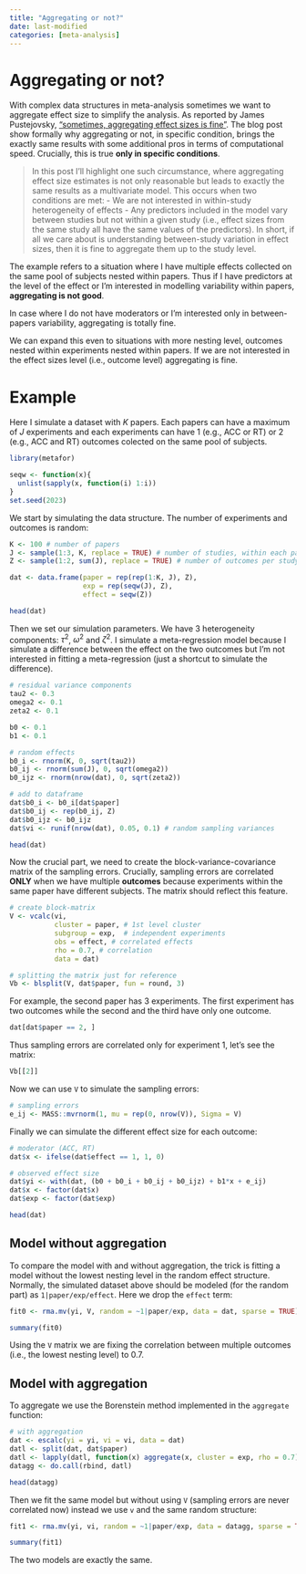 ```yaml
---
title: "Aggregating or not?"
date: last-modified
categories: [meta-analysis]
---
```


# Aggregating or not?

With complex data structures in meta-analysis sometimes we want to aggregate effect size to simplify the analysis. As reported by James Pustejovsky, ["sometimes, aggregating effect sizes is fine"](https://www.jepusto.com/sometimes-aggregating-effect-sizes-is-fine/). The blog post show formally why aggregating or not, in specific condition, brings the exactly same results with some additional pros in terms of computational speed. Crucially, this is true **only in specific conditions**.

> In this post I’ll highlight one such circumstance, where aggregating effect size estimates is not only reasonable but leads to exactly the same results as a multivariate model. This occurs when two conditions are met:
- We are not interested in within-study heterogeneity of effects
- Any predictors included in the model vary between studies but not within a given study (i.e., effect sizes from the same study all have the same values of the predictors).
In short, if all we care about is understanding between-study variation in effect sizes, then it is fine to aggregate them up to the study level.

The example refers to a situation where I have multiple effects collected on the same pool of subjects nested within papers. Thus if I have predictors at the level of the effect or I'm interested in modelling variability within papers, **aggregating is not good**.

In case where I do not have moderators or I'm interested only in between-papers variability, aggregating is totally fine.

We can expand this even to situations with more nesting level, outcomes nested within experiments nested within papers. If we are not interested in the effect sizes level (i.e., outcome level) aggregating is fine.

# Example

Here I simulate a dataset with $K$ papers. Each papers can have a maximum of $J$ experiments and each experiments can have 1 (e.g., ACC or RT) or 2 (e.g., ACC and RT) outcomes colected on the same pool of subjects.

```r
library(metafor)

seqw <- function(x){
  unlist(sapply(x, function(i) 1:i))
}
set.seed(2023)
```

We start by simulating the data structure. The number of experiments and outcomes is random:

```r
K <- 100 # number of papers
J <- sample(1:3, K, replace = TRUE) # number of studies, within each paper
Z <- sample(1:2, sum(J), replace = TRUE) # number of outcomes per study/paper

dat <- data.frame(paper = rep(rep(1:K, J), Z), 
                  exp = rep(seqw(J), Z), 
                  effect = seqw(Z))

head(dat)
```

Then we set our simulation parameters. We have 3 heterogeneity components: $\tau^2$, $\omega^2$ and $\zeta^2$. I simulate a meta-regression model because I simulate a difference between the effect on the two outcomes but I'm not interested in fitting a meta-regression (just a shortcut to simulate the difference).

```r
# residual variance components
tau2 <- 0.3
omega2 <- 0.1
zeta2 <- 0.1

b0 <- 0.1
b1 <- 0.1

# random effects
b0_i <- rnorm(K, 0, sqrt(tau2))
b0_ij <- rnorm(sum(J), 0, sqrt(omega2))
b0_ijz <- rnorm(nrow(dat), 0, sqrt(zeta2))

# add to dataframe
dat$b0_i <- b0_i[dat$paper]
dat$b0_ij <- rep(b0_ij, Z)
dat$b0_ijz <- b0_ijz
dat$vi <- runif(nrow(dat), 0.05, 0.1) # random sampling variances

head(dat)
```

Now the crucial part, we need to create the block-variance-covariance matrix of the sampling errors. Crucially, sampling errors are correlated **ONLY** when we have multiple **outcomes** because experiments within the same paper have different subjects. The matrix should reflect this feature.

```r
# create block-matrix
V <- vcalc(vi, 
           cluster = paper, # 1st level cluster
           subgroup = exp,  # independent experiments
           obs = effect, # correlated effects
           rho = 0.7, # correlation
           data = dat)

# splitting the matrix just for reference
Vb <- blsplit(V, dat$paper, fun = round, 3)
```

For example, the second paper has 3 experiments. The first experiment has two outcomes while the second and the third have only one outcome.

```r
dat[dat$paper == 2, ]
```

Thus sampling errors are correlated only for experiment 1, let's see the matrix:

```r
Vb[[2]]
```

Now we can use `V` to simulate the sampling errors:

```r
# sampling errors
e_ij <- MASS::mvrnorm(1, mu = rep(0, nrow(V)), Sigma = V)
```

Finally we can simulate the different effect size for each outcome:

```r
# moderator (ACC, RT)
dat$x <- ifelse(dat$effect == 1, 1, 0)

# observed effect size
dat$yi <- with(dat, (b0 + b0_i + b0_ij + b0_ijz) + b1*x + e_ij)
dat$x <- factor(dat$x)
dat$exp <- factor(dat$exp)

head(dat)
```

## Model without aggregation

To compare the model with and without aggregation, the trick is fitting a model without the lowest nesting level in the random effect structure. Normally, the simulated dataset above should be modeled (for the random part) as `1|paper/exp/effect`. Here we drop the `effect` term:

```r
fit0 <- rma.mv(yi, V, random = ~1|paper/exp, data = dat, sparse = TRUE)

summary(fit0)
```

Using the `V` matrix we are fixing the correlation between multiple outcomes (i.e., the lowest nesting level) to 0.7.

## Model with aggregation

To aggregate we use the Borenstein method implemented in the `aggregate` function:

```r
# with aggregation
dat <- escalc(yi = yi, vi = vi, data = dat)
datl <- split(dat, dat$paper)
datl <- lapply(datl, function(x) aggregate(x, cluster = exp, rho = 0.7))
datagg <- do.call(rbind, datl)

head(datagg)
```

Then we fit the same model but without using `V` (sampling errors are never correlated now) instead we use `v` and the same random structure:

```r
fit1 <- rma.mv(yi, vi, random = ~1|paper/exp, data = datagg, sparse = TRUE)

summary(fit1)
```

The two models are exactly the same.
